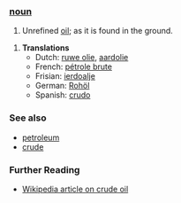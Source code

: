 ===[[noun]]===
# Unrefined [[oil]]; as it is found in the ground.

#'''Translations'''
#*Dutch: [[ruwe olie]], [[aardolie]]
#*French: [[pétrole brute]]
#*Frisian: [[ierdoalje]]
#*German: [[Rohöl]]
#*Spanish: [[crudo]]

=== See also ===
* [[petroleum]]
* [[crude]]

=== Further Reading ===
* [[w:crude oil|Wikipedia article on crude oil]]